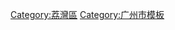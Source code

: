 {{Navbox
|name  = 西關十八甫（十九甫）
|title = [[甫|西關十八甫（十九甫）]]
|above  = '''甫'''（[[現代標準漢語]]：fǔ；[[粤语]]：pou<sup>2</sup>），是[[中华人民共和国]][[广东省]][[广州市]][[荔湾区]][[西关]]的[[地名]]用字，意爲'''街'''或'''路'''。西關有十八甫，一說十九甫。

|group1 = '''[[第一津]]'''
| list1 = 由[[西濠]]轉入金字灣處起至百市坊<ref>因第一甫古時能通往[[兰湖]]（今[[流花湖公园|流花湖]]一帶），故稱'''津'''不稱'''甫'''（津，渡口也）。西關有歇後語曰“第一津——冇譜（甫）。”</ref>


|group2 = '''[[第二甫]]'''
| list2 = 百市坊至桃源坊


|group3 = '''[[第三甫]]''' 
| list3 = 桃源坊至[[中山路 (广州)|中山七路]]


|group4 = '''[[第四甫]]'''
| list4 = 中山七路至麻紗巷


|group5 = '''[[第五甫]]'''
| list5 = 麻紗巷至[[龙津路]]


|group6 = '''[[第六甫]]'''
| list6 = 龍津路至福隆里


|group7 = '''[[第七甫]]'''
| list7 = 福隆里往南


|group8 = '''[[第八甫]]'''
| list8 = 福隆里往南


|group9 = '''[[第九甫]]'''
| list9 = 第八甫向西至[[文昌路]]口


|group10 = '''[[第十甫]]'''
| list10 = 文昌路口至十六甫大街


|group11 = '''[[十一甫]]'''
| list11 = 十六甫大街至[[西关涌|下西關涌]]


|group12 = '''[[十二甫]]'''
| list12 = 下西關涌南折往東至聯桂坊


|group13 = '''[[十三甫]]'''
| list13 = 聯桂坊至十八甫北路口（德興橋）


|group14 = '''[[十四甫]]'''
| list14 = 十八甫北路口至[[西濠]]邊為東西向


|group15 = '''[[十五甫]]'''
| list15 = 沿西濠南下


|group16 = '''[[十六甫]]'''
| list16 = 至[[楊巷路]]口


|group17 = '''[[十七甫]]'''
| list17 = 楊巷路口至[[富善東街]]


|group18 = '''[[十八甫]]'''
| list18 = 富善東街至[[西关涌|大觀河]]邊


|group19 = '''[[十九甫]]'''<ref>十九甫有爭議。廣州人一般只說“西關十八甫”而非“西關十九甫”。十九甫乃一橫甫，疑是後人追加之稱呼

。</ref>
| list19 = 第九甫至大觀河邊

|below  = <references />
 
}}

<noinclude>[[Category:荔灣區]]
[[Category:广州市模板]]</noinclude>
